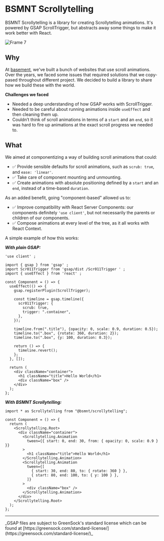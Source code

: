 
# BSMNT Scrollytelling

BSMNT Scrollytelling is a library for creating Scrollytelling animations. It's powered by GSAP ScrollTrigger, but abstracts away some things to make it work better with React.

![Frame 7](https://user-images.githubusercontent.com/40034115/233121992-12eb2448-4f62-4cba-b9a3-c0d3e9233aa7.jpg)

## Why

At [basement](https://basement.studio/), we've built a bunch of websites that use scroll animations. Over the years, we faced some issues that required solutions that we copy-pased throughout different project. We decided to build a library to share how we build these with the world.

**Challenges we faced**

- Needed a deep understanding of how GSAP works with ScrollTrigger.
- Needed to be careful about running animations inside `useEffect` and then cleaning them up.
- Couldn’t think of scroll animations in terms of a `start` and an `end`, so it was hard to fire up animations at the exact scroll progress we needed to.

## What

We aimed at componentizing a way of building scroll animations that could:

- ✅ Provide sensible defaults for scroll animations, such as `scrub: true`, and `ease: 'linear'`.
- ✅ Take care of component mounting and unmounting.
- ✅ Create animations with absolute positioning defined by a `start` and an `end`, instead of a time-based `duration`.

As an added benefit, going "component-based" allowed us to:

- ✅ Improve compatibility with React Server Components: our components definitely `'use client'`, but not necessarily the parents or children of our components.
- ✅ Compose animations at every level of the tree, as it all works with React Context.

A simple example of how this works:

**_With plain GSAP:_**

```tsx
'use client' ;

import { gsap } from 'gsap' ;
import Scr011Trigger from 'gsap/dist /Scr011Trigger ' ;
import { useEffect } from 'react' ;

const Component = () => {
  useEffect(() => {
    gsap.registerPlugin(ScrollTrigger);

    const timeline = gsap.timeline({
      scr011Trigger: {
        scrub: true,
        trigger: ".container",
      },
    });

    timeline.from(".title"), {opacity: 0, scale: 0.9, duration: 0.5});
    timeline.to(".box", {rotate: 360, duration: 2});
    timeline.to(".box", {y: 100, duration: 0.3});

    return () => {
      timeline.revert();
    };
  }, []);

  return (
    <div className="container">
      <h1 className="title">Hello World</h1>
      <div className="box" />
    </div>
  );
};
```

**_With BSMNT Scrollytelling:_**

```tsx copy
import * as Scrollytelling from "@bsmnt/scrollytelling";

const Component = () => {
  return (
    <Scrollytelling.Root>
      <div className="container">
        <Scrollytelling.Animation
          tween={{ start: 0, end: 30, from: { opacity: 0, scale: 0.9 } }}
        >
          <h1 className="title">Hello World</h1>
        </Scrollytelling.Animation>
        <Scrollytelling.Animation
          tween={[
            { start: 30, end: 80, to: { rotate: 360 } },
            { start: 80, end: 100, to: { y: 100 } },
          ]}
        >
          <div className="box" />
        </Scrollytelling.Animation>
      </div>
    </Scrollytelling.Root>
  );
};
```

---

<Callout type="info">
  _GSAP files are subject to GreenSock's standard license which can be found at
  [https://greensock.com/standard-license/](https://greensock.com/standard-license/)_
</Callout>
